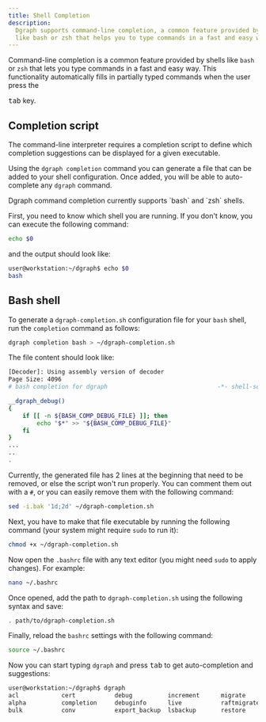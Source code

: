 ```yaml
---
title: Shell Completion
description:
  Dgraph supports command-line completion, a common feature provided by shells
  like bash or zsh that helps you to type commands in a fast and easy way
---
```



<DgraphWIP />

Command-line completion is a common feature provided by shells like `bash` or
`zsh` that lets you type commands in a fast and easy way. This functionality
automatically fills in partially typed commands when the user press the

<kbd>tab</kbd> key.

## Completion script

The command-line interpreter requires a completion script to define which
completion suggestions can be displayed for a given executable.

Using the `dgraph completion` command you can generate a file that can be added
to your shell configuration. Once added, you will be able to auto-complete any
`dgraph` command.

<Note>
  Dgraph command completion currently supports `bash` and `zsh` shells.
</Note>

First, you need to know which shell you are running. If you don't know, you can
execute the following command:

```sh
echo $0
```

and the output should look like:

```sh
user@workstation:~/dgraph$ echo $0
bash
```

## Bash shell

To generate a `dgraph-completion.sh` configuration file for your `bash` shell,
run the `completion` command as follows:

```sh
dgraph completion bash > ~/dgraph-completion.sh
```

The file content should look like:

```sh
[Decoder]: Using assembly version of decoder
Page Size: 4096
# bash completion for dgraph                               -*- shell-script -*-

__dgraph_debug()
{
    if [[ -n ${BASH_COMP_DEBUG_FILE} ]]; then
        echo "$*" >> "${BASH_COMP_DEBUG_FILE}"
    fi
}
...
..
.
```

Currently, the generated file has 2 lines at the beginning that need to be
removed, or else the script won't run properly. You can comment them out with a
`#`, or you can easily remove them with the following command:

```sh
sed -i.bak '1d;2d' ~/dgraph-completion.sh
```

Next, you have to make that file executable by running the following command
(your system might require `sudo` to run it):

```sh
chmod +x ~/dgraph-completion.sh
```

Now open the `.bashrc` file with any text editor (you might need `sudo` to apply
changes). For example:

```sh
nano ~/.bashrc
```

Once opened, add the path to `dgraph-completion.sh` using the following syntax
and save:

```sh
. path/to/dgraph-completion.sh
```

Finally, reload the `bashrc` settings with the following command:

```sh
source ~/.bashrc
```

Now you can start typing `dgraph` and press <kbd>tab</kbd> to get
auto-completion and suggestions:

```txt
user@workstation:~/dgraph$ dgraph
acl            cert           debug          increment      migrate        tool           zero
alpha          completion     debuginfo      live           raftmigrate    upgrade
bulk           conv           export_backup  lsbackup       restore        version
```
